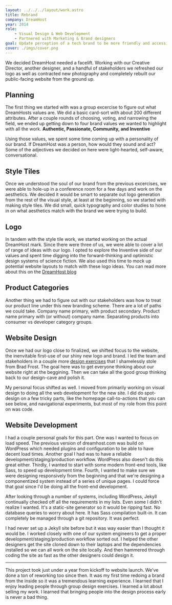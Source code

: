 ```yaml
---
layout: ../../../layout/work.astro
title: Rebrand
company: DreamHost
year: 2014
role:
    - Visual Design & Web Development
    - Partnered with Marketing & Brand designers
goal: Update perception of a tech brand to be more friendly and accessible
cover: ./imgs/cover.png
---
```



We decided DreamHost needed a facelift. Working with our Creative Director, another designer, and a handful of stakeholders we refreshed our logo as well as contracted new photography and completely rebuilt our public-facing website from the ground up.

## Planning

The first thing we started with was a group excercise to figure out what DreamHosts values are. We did a basic card-sort with about 200 different attributes. After a couple rounds of choosing, voting, and narrowing the field, we ended up getting down to four brand values we wanted to highlight with all the work. **Authentic, Passionate, Community, and Inventive**

Using those values, we spent some time coming up with a personality of our brand. If DreamHost was a person, how would they sound and act? Some of the adjectives we decided on here were light-hearted, self-aware, conversational.

## Style Tiles

Once we understood the soul of our brand from the previous excercises, we were able to hole-up in a conference room for a few days and work on the aesthetics. We decided it would be smart to separate out logo generation from the rest of the visual style, at least at the beginning, so we started with making style tiles. We did small, quick typography and color studies to hone in on what aesthetics match with the brand we were trying to build.

<Asset src={styleTiles} alt="style tiles" />
<Asset src={logoStyleTiles} alt="logo style tiles" />

## Logo

In tandem with the style tile work, we started working on the actual DreamHost mark. Since there were three of us, we were able to cover a lot of range of ideas with our logo. I opted to explore the Inventive side of our values and spent time digging into the forward-thinking and optimistic design systems of science fiction. We also used this time to mock up potential website layouts to match with these logo ideas. You can read more about this on the [DreamHost blog](https://www.dreamhost.com/blog/2014/08/22/the-redesign-of-dreamhost-com-how-the-new-logo-came-about/)

<Asset src={inspiration} alt="inspiration" />
<Asset src={logoSketches} alt="logo sketches" />
<Asset src={logoOptions} alt="logo options" />
<Asset src={logoWebsiteMock} alt="logo website mockup" />

## Product Categories

Another thing we had to figure out with our stakeholders was how to treat our product line under this new branding scheme. There are a lot of paths we could take. Company name primary, with product secondary. Product name primary with (or without) company name. Separating products into consumer vs developer category groups.

<Asset src={productLine} alt="Product Line" />

## Website Design

Once we had our logo close to finalized, we shifted focus to the website, the inenvitable first-use of our shiny new logo and brand. I led the team and stakeholders in a couple more [design exercises](http://bradfrost.com/blog/post/establishing-design-direction/) that I shamelessly stole from Brad Frost. The goal here was to get everyone thinking about our website right at the beggining. Then we can take all the good group thinking back to our design-cave and polish it.

My personal focus shifted as well. I moved from primarily working on visual design to doing all the web development for the new site. I did do spot-design on a few tricky parts, like the homepage call-to-actions that you can see below, and navigational experiments, but most of my role from this point on was code.

<Asset src={homepage} alt="homepage" />

## Website Development

I had a couple personal goals for this part. One was I wanted to focus on load speed. The previous version of dreamhost.com was build on WordPress which needed plugins and configuration to be able to have decent load times. Another goal I had was to have a reliable development/staging/production workflow. WordPress also doesn't do this great either. Thirdly, I wanted to start with some modern front-end tools, like Sass, to speed up development time. Fourth, I wanted to make sure we were designing responsively from the beginning and that we're designing a componentized system instead of a series of unique pages. I could force that goal since I'd be doing all the front-end development.

After looking through a number of systems, including WordPress, Jekyll continually checked off all the requirements in my lists. Even some I didn't realize I wanted. It's a static-site generator so it would be ripping fast. No database queries to worry about here. It has Sass compilation built-in. It can completely be managed through a git repository. It was perfect.

I had never set up a Jekyll site before but it was way easier than I thought it would be. I worked closely with one of our system engineers to get a proper development/staging/production workflow sorted out. I helped the other designers get the site cloned down to their laptops and the dependencies installed so we can all work on the site locally. And then hammered through coding the site as fast as the other designers could design it.

---

This project took just under a year from kickoff to website launch. We've done a ton of reworking too since then. It was my first time redoing a brand from the inside so it was a tremendous learning experience. I learned that I enjoy leading people through group design exercises. I learned a lot about selling my work. I learned that bringing people into the design process early is never a bad thing.
